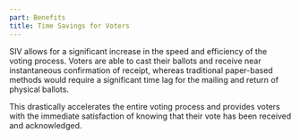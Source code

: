 ```yaml
---
part: Benefits
title: Time Savings for Voters
---
```


SIV allows for a significant increase in the speed and efficiency of the voting process. Voters are able to cast their ballots and receive near instantaneous confirmation of receipt, whereas traditional paper-based methods would require a significant time lag for the mailing and return of physical ballots.

This drastically accelerates the entire voting process and provides voters with the immediate satisfaction of knowing that their vote has been received and acknowledged.
